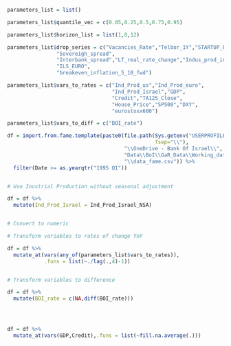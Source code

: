 
```r

parameters_list = list()

parameters_list$quantile_vec = c(0.05,0.25,0.5,0.75,0.95)

parameters_list$horizon_list = list(1,8,12)

parameters_list$drop_series = c("Vacancies_Rate","Telbor_1Y","STARTUP_FP",
                "Sovereigh_spread",
                "Interbank_spread","LT_real_rate_change","Indus_prod_ind",
                "ILS_EURO",
                "breakeven_inflation_5_10_fwd")

parameters_list$vars_to_rates = c("Ind_Prod_us","Ind_Prod_euro",
                                  "Ind_Prod_Israel","GDP",
                                  "Credit","TA125_Close",
                                  "House_Price","SP500","DXY",
                                  "eurostoxx600")

parameters_list$vars_to_diff = c("BOI_rate")


```


```r

df = import.from.fame.template(paste0(file.path(Sys.getenv("USERPROFILE"),
                                                fsep="\\"),
                                      "\\OneDrive - Bank Of Israel\\",
                                      "Data\\BoI\\GaR_Data\\Working_data",
                                      "\\data_fame.csv")) %>% 
  filter(Date >= as.yearqtr("1995 Q1"))


# Use Inustrial Production without seasonal adjustment

df = df %>% 
  mutate(Ind_Prod_Israel = Ind_Prod_Israel_NSA)



```


```r

# Convert to numeric

# Transform variables to rates of change YoY

df = df %>% 
  mutate_at(vars(any_of(parameters_list$vars_to_rates)),
            .funs = list(~./lag(.,4)-1))


# Transform variables to difference

df = df %>% 
  mutate(BOI_rate = c(NA,diff(BOI_rate)))





```


```r

df = df %>% 
  mutate_at(vars(GDP,Credit),.funs = list(~fill.na.average(.)))

```

